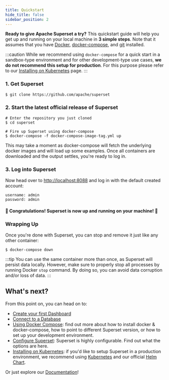 ```yaml
---
title: Quickstart
hide_title: false
sidebar_position: 2
---
```


**Ready to give Apache Superset a try?** This quickstart guide will help you
get up and running on your local machine in **3 simple steps**. Note that
it assumes that you have [Docker](https://www.docker.com),
[docker-compose](https://docs.docker.com/compose/), and
[git](https://git-scm.com/) installed.

:::caution
While we recommend using `docker-compose` for a quick start in a sandbox-type
environment and for other development-type use cases, **we
do not recommend this setup for production**. For this purpose please
refer to our
[Installing on Kubernetes](/docs/installation/running-on-kubernetes/)
page.
:::

### 1. Get Superset

```bash
$ git clone https://github.com/apache/superset
```

### 2. Start the latest official release of Superset

```
# Enter the repository you just cloned
$ cd superset

# Fire up Superset using docker-compose
$ docker-compose -f docker-compose-image-tag.yml up
```
This may take a moment as docker-compose will fetch the underlying
docker images and will load up some examples. Once all containers
are downloaded and the output settles, you're ready to log in.

### 3. Log into Superset
Now head over to [http://localhost:8088](http://localhost:8088) and log in with the default created account:
```
username: admin
password: admin
```

#### 🎉 Congratulations! Superset is now up and running on your machine! 🎉

### Wrapping Up
Once you're done with Superset, you can stop and remove it just like any other container:
```
$ docker-compose down
```
:::tip
You can use the same container more than once, as Superset will persist data locally. However, make sure to properly stop all
processes by running Docker `stop` command. By doing so, you can avoid data corruption and/or loss of data.
:::

## What's next?

From this point on, you can head on to:
- [Create your first Dashboard](/docs/creating-charts-dashboards/creating-your-first-dashboard)
- [Connect to a Database](/docs/databases/installing-database-drivers)
- [Using Docker Compose](/docs/installation/installing-superset-using-docker-compose): find
  out more about how to install docker & docker-compose, how to point to different Superset
  version, or how to set up your development environment.
- [Configure Superset](/docs/installation/configuring-superset/): Superset is highly configurable.
  Find out what the options are here.
- [Installing on Kubernetes](/docs/installation/running-on-kubernetes/): if you'd like to setup
  Superset in a production environment, we recommend using [Kubernetes](https://kubernetes.io/)
  and our official [Helm Chart](https://github.com/apache/superset/tree/master/helm/superset).

Or just explore our [Documentation](https://superset.apache.org/docs/intro)!
